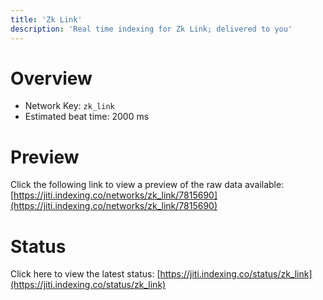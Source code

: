 ```yaml
---
title: 'Zk Link'
description: 'Real time indexing for Zk Link; delivered to you'
---
```


# Overview
- Network Key: `zk_link`
- Estimated beat time: 2000 ms

# Preview
Click the following link to view a preview of the raw data available: [https://jiti.indexing.co/networks/zk_link/7815690](https://jiti.indexing.co/networks/zk_link/7815690)

# Status
Click here to view the latest status: [https://jiti.indexing.co/status/zk_link](https://jiti.indexing.co/status/zk_link)
